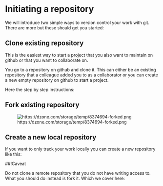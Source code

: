 # Initiating a repository

We will introduce two simple ways to version control your work with git.
There are more but these should get you started:

## Clone existing repository
This is the easiest way to start a project that you also want to maintain on github or that you want to collaborate on.

You go to a repository on github and clone it. This can either be an existing repository that a colleague added you to as a collaborator
or you can create a new empty repository on github to start a project.

Here the step by step instructions:




## Fork existing repository
![https://dzone.com/storage/temp/8374694-forked.png](img/fork.png)

## Create a new local repository
If you want to only track your work locally you can create a new repository like this:



##!Caveat

Do not clone a remote repository that you do not have writing access to. 
What you should do instead is fork it. 
Which we cover here:
